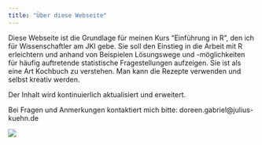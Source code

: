 ```yaml
---
title: "Über diese Webseite"
---
```


Diese Webseite ist die Grundlage für meinen Kurs "Einführung in R", den ich für Wissenschaftler am JKI gebe. Sie soll den Einstieg in die Arbeit mit R erleichtern und anhand von Beispielen Lösungswege und -möglichkeiten für häufig auftretende statistische Fragestellungen aufzeigen. Sie ist als eine Art Kochbuch zu verstehen. Man kann die Rezepte verwenden und selbst kreativ werden.

Der Inhalt wird kontinuierlich aktualisiert und erweitert.

Bei Fragen und Anmerkungen kontaktiert mich bitte: doreen.gabriel\@julius-kuehn.de

![](Word%20Art%20Teil1.png)
